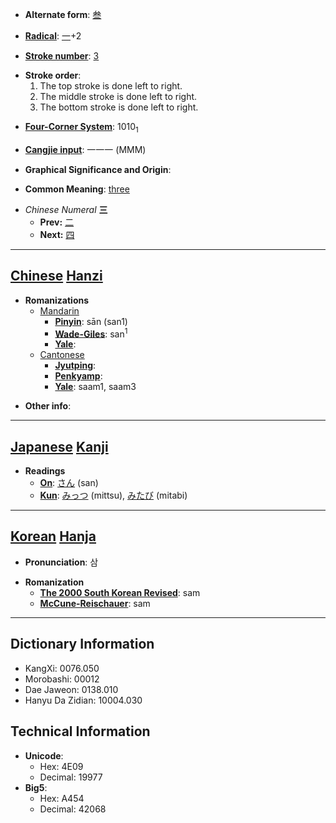 * '''Alternate form''': [[叁]]

* '''[[Wiktionary:Chinese radical index| Radical]]''': [[Wiktionary:Chinese radical index 一|一]]+2

* '''[[Wiktionary:Chinese total strokes index|Stroke number]]''': [[Wiktionary:Chinese total strokes index 3|3]]

*'''Stroke order''':
*# The top stroke is done left to right.
*# The middle stroke is done left to right.
*# The bottom stroke is done left to right.

* '''[[Wiktionary:Chinese four corner index|Four-Corner System]]''': 1010<sub>1</sub>

* '''[[Wiktionary:Chinese Cangjie index|Cangjie input]]''': 一一一 (MMM)

* '''Graphical Significance and Origin''': 

* '''Common Meaning''': [[three]]

*''Chinese Numeral'' '''三'''
**'''Prev:''' [[二]]
**'''Next:''' [[四]]

----

== [[Chinese]] [[Hanzi]] ==

*'''Romanizations'''
**[[Mandarin]]
***'''[[Pinyin]]''': sān (san1)
***'''[[Wade-Giles]]''': san<sup>1</sup>
***'''[[Yale]]''': 
**[[Cantonese]]
***'''[[Jyutping]]''': 
***'''[[Penkyamp]]''': 
***'''[[Yale]]''': saam1, saam3

* '''Other info''': 

----

== [[Japanese]] [[Kanji]] ==

*'''Readings'''
**'''[[On]]''': [[さん]] (san)
**'''[[Kun]]''': [[みっつ]] (mittsu), [[みたび]] (mitabi)

----

== [[Korean]] [[Hanja]] ==

* '''Pronunciation''': 삼

* '''Romanization'''
** '''[[The 2000 South Korean Revised Romanization|The 2000 South Korean Revised]]''': sam
** '''[[McCune-Reischauer]]''': sam

----

== Dictionary Information ==

* KangXi: 0076.050
* Morobashi: 00012
* Dae Jaweon: 0138.010
* Hanyu Da Zidian: 10004.030

== Technical Information ==

* '''Unicode''':
** Hex: 4E09
** Decimal: 19977
* '''Big5''':
** Hex: A454
** Decimal: 42068